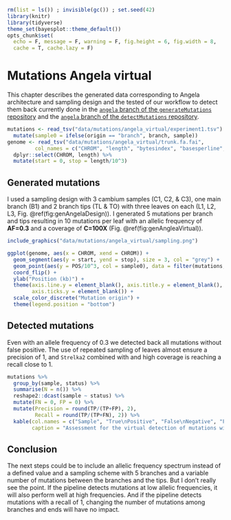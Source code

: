 ```r
rm(list = ls()) ; invisible(gc()) ; set.seed(42)
library(knitr)
library(tidyverse)
theme_set(bayesplot::theme_default())
opts_chunk$set(
  echo = F, message = F, warning = F, fig.height = 6, fig.width = 8,
  cache = T, cache.lazy = F)
```

# Mutations Angela virtual

This chapter describes the generated data corresponding to Angela architecture and sampling design and the tested of our workflow to detect them back currently done in the [`angela` branch of the `generateMutations` repository](https://github.com/sylvainschmitt/generateMutations/tree/angela) and the [`angela` branch of the `detectMutations` repository](https://github.com/sylvainschmitt/detectMutations/tree/angela).


```r
mutations <- read_tsv("data/mutations/angela_virtual/experiment1.tsv") %>% 
  mutate(sample0 = ifelse(origin == "branch", branch, sample))
genome <- read_tsv("data/mutations/angela_virtual/trunk.fa.fai", 
         col_names = c("CHROM", "length", "bytesindex", "basesperline", "bytesperline")) %>% 
  dplyr::select(CHROM, length) %>% 
  mutate(start = 0, stop = length/10^3)
```

## Generated mutations

I used a sampling design with 3 cambium samples (C1, C2, & C3), one main branch (B1) and 2 branch tips (TL & TO) with three leaves on each (L1, L2, L3, Fig. \@ref(fig:genAngelaDesign)). I generated 5 mutations per branch and tips resulting in 10 mutations per leaf with an allelic frequency of **AF=0.3**  and a coverage of **C=100X** (Fig. \@ref(fig:genAngleaVirtual)).

```r
include_graphics("data/mutations/angela_virtual/sampling.png")
```



```r
ggplot(genome, aes(x = CHROM, xend = CHROM)) +
  geom_segment(aes(y = start, yend = stop), size = 3, col = "grey") +
  geom_point(aes(y = POS/10^3, col = sample0), data = filter(mutations, generated == 1)) +
  coord_flip() +
  ylab("Position (kb)") +
  theme(axis.line.y = element_blank(), axis.title.y = element_blank(), 
        axis.ticks.y = element_blank()) +
  scale_color_discrete("Mutation origin") +
  theme(legend.position = "bottom")
```

## Detected mutations

Even with an allele frequency of 0.3 we detected back all mutations without false positive. 
The use of repeated sampling of leaves almost ensure a precision of 1,
and `Strelka2` combined with and high coverage is reaching a recall close to 1.

```r
mutations %>% 
  group_by(sample, status) %>% 
  summarise(N = n()) %>% 
  reshape2::dcast(sample ~ status) %>% 
  mutate(FN = 0, FP = 0) %>% 
  mutate(Precision = round(TP/(TP+FP), 2), 
         Recall = round(TP/(TP+FN), 2)) %>% 
  kable(col.names = c("Sample", "True\nPositive", "False\nNegative", "False\nPositive", "Precision", "Recall"),
        caption = "Assessment for the virtual detection of mutations with Angela sampling design.")
```


## Conclusion

The next steps could be to include an allelic frequency spectrum instead of a defined value and a sampling scheme with 5 branches and a variable number of mutations between the branches and the tips. But I don't really see the point. If the pipeline detects mutations at low allelic frequencies, it will also perform well at high frequencies. And if the pipeline detects mutations with a recall of 1, changing the number of mutations among branches and ends will have no impact.
